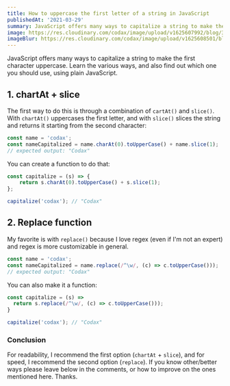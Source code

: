 ```yaml
---
title: How to uppercase the first letter of a string in JavaScript
publishedAt: '2021-03-29'
summary: JavaScript offers many ways to capitalize a string to make the first character uppercase. Learn the various ways, and also find out which one you should use, using plain JavaScript.
image: https://res.cloudinary.com/codax/image/upload/v1625607992/blog/3/cover.png
imageBlur: https://res.cloudinary.com/codax/image/upload/v1625608501/blog/3/cover_blur.jpg
---
```


JavaScript offers many ways to capitalize a string to make the first character uppercase. Learn the various ways, and also find out which one you should use, using plain JavaScript.

## 1. chartAt + slice

The first way to do this is through a combination of `cartAt()` and `slice()`. With `chartAt()` uppercases the first letter, and with `slice()` slices the string and returns it starting from the second character:

```javascript
const name = 'codax';
const nameCapitalized = name.charAt(0).toUpperCase() + name.slice(1);
// expected output: "Codax"
```

You can create a function to do that:

```javascript
const capitalize = (s) => {
	return s.charAt(0).toUpperCase() + s.slice(1);
};

capitalize('codax'); // "Codax"
```

## 2. Replace function

My favorite is with `replace()` because I love regex (even if I'm not an expert) and regex is more customizable in general.

```javascript
const name = 'codax';
const nameCapitalized = name.replace(/^\w/, (c) => c.toUpperCase()));
// expected output: "Codax"
```

You can also make it a function:

```javascript
const capitalize = (s) =>
  return s.replace(/^\w/, (c) => c.toUpperCase()));
}

capitalize('codax'); // "Codax"
```

### Conclusion

For readability, I recommend the first option (`chartAt` + `slice`), and for speed, I recommend the second option (`replace`).
If you know other/better ways please leave below in the comments, or how to improve on the ones mentioned here.
Thanks.
